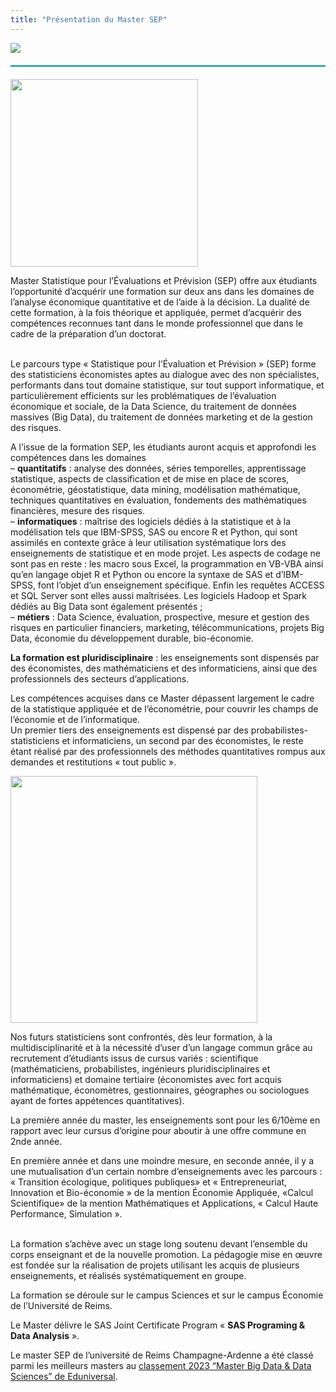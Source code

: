 ```yaml
---
title: "Présentation du Master SEP"
---
```


![](Images/présentation.jpg){style="gray" fig-align="center"}

------------------------------------------------------------------------

```{=html}
<style>
hr {
  border: none;
  height: 2px;
  background-color: darkcyan;
  margin: 20px 0;
}
</style>
```
![](Images/logo-master.png){fig-align="center" width="300"}

Master Statistique pour l'Évaluations et Prévision (SEP) offre aux étudiants l'opportunité d'acquérir une formation sur deux ans dans les domaines de l'analyse économique quantitative et de l'aide à la décision. La dualité de cette formation, à la fois théorique et appliquée, permet d'acquérir des compétences reconnues tant dans le monde professionnel que dans le cadre de la préparation d'un doctorat.

\
Le parcours type « Statistique pour l'Évaluation et Prévision » (SEP) forme des statisticiens économistes aptes au dialogue avec des non spécialistes, performants dans tout domaine statistique, sur tout support informatique, et particulièrement efficients sur les problématiques de l'évaluation économique et sociale, de la Data Science, du traitement de données massives (Big Data), du traitement de données marketing et de la gestion des risques.

A l'issue de la formation SEP, les étudiants auront acquis et approfondi les compétences dans les domaines\
-- **quantitatifs** : analyse des données, séries temporelles, apprentissage statistique, aspects de classification et de mise en place de scores, économétrie, géostatistique, data mining, modélisation mathématique, techniques quantitatives en évaluation, fondements des mathématiques financières, mesure des risques.\
-- **informatiques** : maîtrise des logiciels dédiés à la statistique et à la modélisation tels que IBM-SPSS, SAS ou encore R et Python, qui sont assimilés en contexte grâce à leur utilisation systématique lors des enseignements de statistique et en mode projet. Les aspects de codage ne sont pas en reste : les macro sous Excel, la programmation en VB-VBA ainsi qu'en langage objet R et Python ou encore la syntaxe de SAS et d'IBM-SPSS, font l'objet d'un enseignement spécifique. Enfin les requêtes ACCESS et SQL Server sont elles aussi maîtrisées. Les logiciels Hadoop et Spark dédiés au Big Data sont également présentés ;\
-- **métiers** : Data Science, évaluation, prospective, mesure et gestion des risques en particulier financiers, marketing, télécommunications, projets Big Data, économie du développement durable, bio-économie.

**La formation est pluridisciplinaire** : les enseignements sont dispensés par des économistes, des mathématiciens et des informaticiens, ainsi que des professionnels des secteurs d'applications.

Les compétences acquises dans ce Master dépassent largement le cadre de la statistique appliquée et de l'économétrie, pour couvrir les champs de l'économie et de l'informatique.\
Un premier tiers des enseignements est dispensé par des probabilistes-statisticiens et informaticiens, un second par des économistes, le reste étant réalisé par des professionnels des méthodes quantitatives rompus aux demandes et restitutions « tout public ».

![](Images/Compétences.JPG){fig-align="center" width="395"}

Nos futurs statisticiens sont confrontés, dès leur formation, à la multidisciplinarité et à la nécessité d'user d'un langage commun grâce au recrutement d'étudiants issus de cursus variés : scientifique (mathématiciens, probabilistes, ingénieurs pluridisciplinaires et informaticiens) et domaine tertiaire (économistes avec fort acquis mathématique, économètres, gestionnaires, géographes ou sociologues ayant de fortes appétences quantitatives).

La première année du master, les enseignements sont pour les 6/10ème en rapport avec leur cursus d'origine pour aboutir à une offre commune en 2nde année.

En première année et dans une moindre mesure, en seconde année, il y a une mutualisation d'un certain nombre d'enseignements avec les parcours : « Transition écologique, politiques publiques» et « Entrepreneuriat, Innovation et Bio-économie » de la mention Économie Appliquée, «Calcul Scientifique» de la mention Mathématiques et Applications, « Calcul Haute Performance, Simulation ».

\
La formation s'achève avec un stage long soutenu devant l'ensemble du corps enseignant et de la nouvelle promotion. La pédagogie mise en œuvre est fondée sur la réalisation de projets utilisant les acquis de plusieurs enseignements, et réalisés systématiquement en groupe.

La formation se déroule sur le campus Sciences et sur le campus Économie de l'Université de Reims.

Le Master délivre le SAS Joint Certificate Program « **SAS Programing & Data Analysis** ».

Le master SEP de l'université de Reims Champagne-Ardenne a été classé parmi les meilleurs masters au [classement 2023 "Master Big Data & Data Sciences" de Eduniversal](https://www.meilleurs-masters.com/master-big-data-data-sciences.html).
